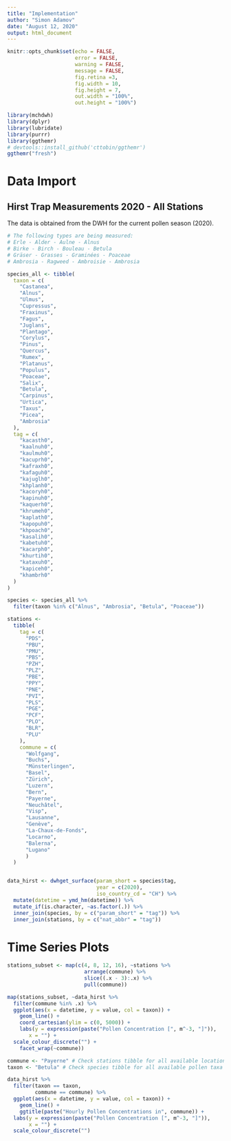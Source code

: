 ```yaml
---
title: "Implementation"
author: "Simon Adamov"
date: "August 12, 2020"
output: html_document
---
```


```r
knitr::opts_chunk$set(echo = FALSE,
                      error = FALSE, 
                      warning = FALSE, 
                      message = FALSE,
                      fig.retina =3,
                      fig.width = 10,
                      fig.height = 7,
                      out.width = "100%",
                      out.height = "100%")

library(mchdwh)
library(dplyr)
library(lubridate)
library(purrr)
library(ggthemr)
# devtools::install_github('cttobin/ggthemr')
ggthemr("fresh")
```

# Data Import

## Hirst Trap Measurements 2020 - All Stations

The data is obtained from the DWH for the current pollen season (2020). 

```r

# The following types are being measured:
# Erle - Alder - Aulne - Alnus
# Birke - Birch - Bouleau - Betula
# Gräser - Grasses - Graminées - Poaceae
# Ambrosia - Ragweed - Ambroisie - Ambrosia

species_all <- tibble(
  taxon = c(
    "Castanea",
    "Alnus",
    "Ulmus",
    "Cupressus",
    "Fraxinus",
    "Fagus",
    "Juglans",
    "Plantago",
    "Corylus",
    "Pinus",
    "Quercus",
    "Rumex",
    "Platanus",
    "Populus",
    "Poaceae",
    "Salix",
    "Betula",
    "Carpinus",
    "Urtica",
    "Taxus",
    "Picea",
    "Ambrosia"
  ),
  tag = c(
    "kacasth0",
    "kaalnuh0",
    "kaulmuh0",
    "kacuprh0",
    "kafraxh0",
    "kafaguh0",
    "kajuglh0",
    "khplanh0",
    "kacoryh0",
    "kapinuh0",
    "kaquerh0",
    "khrumeh0",
    "kaplath0",
    "kapopuh0",
    "khpoach0",
    "kasalih0",
    "kabetuh0",
    "kacarph0",
    "khurtih0",
    "kataxuh0",
    "kapiceh0",
    "khambrh0"
  )
)

species <- species_all %>%
  filter(taxon %in% c("Alnus", "Ambrosia", "Betula", "Poaceae"))

stations <-
  tibble(
    tag = c(
      "PDS",
      "PBU",
      "PMU",
      "PBS",
      "PZH",
      "PLZ",
      "PBE",
      "PPY",
      "PNE",
      "PVI",
      "PLS",
      "PGE",
      "PCF",
      "PLO",
      "BLR",
      "PLU"
    ),
    commune = c(
      "Wolfgang",
      "Buchs",
      "Münsterlingen",
      "Basel",
      "Zürich",
      "Luzern",
      "Bern",
      "Payerne",
      "Neuchâtel",
      "Visp",
      "Lausanne",
      "Genève",
      "La-Chaux-de-Fonds",
      "Locarno",
      "Balerna",
      "Lugano"
      )
  )


data_hirst <- dwhget_surface(param_short = species$tag,
                             year = c(2020),
                             iso_country_cd = "CH") %>% 
  mutate(datetime = ymd_hm(datetime)) %>% 
  mutate_if(is.character, ~as.factor(.)) %>% 
  inner_join(species, by = c("param_short" = "tag")) %>% 
  inner_join(stations, by = c("nat_abbr" = "tag"))

```

# Time Series Plots

```r
stations_subset <- map(c(4, 8, 12, 16), ~stations %>% 
                         arrange(commune) %>% 
                         slice((.x - 3):.x) %>% 
                         pull(commune))

map(stations_subset, ~data_hirst %>% 
  filter(commune %in% .x) %>% 
  ggplot(aes(x = datetime, y = value, col = taxon)) +
    geom_line() +
    coord_cartesian(ylim = c(0, 5000)) +
    labs(y = expression(paste("Pollen Concentration [", m^-3, "]")),
       x = "") +
  scale_colour_discrete("") +
    facet_wrap(~commune))
```

```r

commune <- "Payerne" # Check stations tibble for all available locations
taxon <- "Betula" # Check species tibble for all available pollen taxa

data_hirst %>% 
  filter(taxon == taxon,
         commune == commune) %>% 
  ggplot(aes(x = datetime, y = value, col = taxon)) +
    geom_line() +
    ggtitle(paste("Hourly Pollen Concentrations in", commune)) +
  labs(y = expression(paste("Pollen Concentration [", m^-3, "]")),
       x = "") +
  scale_colour_discrete("")
```














































